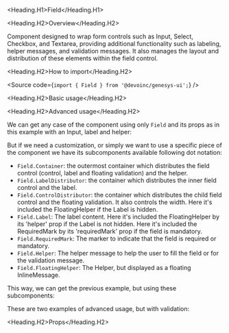 

<Meta of={Stories} />

<Heading.H1>Field</Heading.H1>

<Heading.H2>Overview</Heading.H2>

Component designed to wrap form controls such as Input, Select, Checkbox, and Textarea, providing additional functionality such as labeling, helper messages, and validation messages.
It also manages the layout and distribution of these elements within the field control.

<Heading.H2>How to import</Heading.H2>

<Source code={`import { Field } from '@devoinc/genesys-ui';`} />

<Heading.H2>Basic usage</Heading.H2>

<Canvas of={Stories.Base} />

<Heading.H2>Advanced usage</Heading.H2>

We can get any case of the component using only `Field` and its props as in this example with an Input, label and helper:

<Canvas sourceState="shown" of={casesStories.BasicUsageWithHelper} />

But if we need a customization, or simply we want to use a specific piece of the component we have its subcomponents
available following dot notation:

- `Field.Container`: the outermost container which distributes the field control (control, label and floating validation) and the helper.
- `Field.LabelDistributor`: the container which distributes the inner field control and the label.
- `Field.ControlDistributor`: the container which distributes the child field control and the floating validation. It also controls the width. Here it's included the FloatingHelper if the Label is hidden.
- `Field.Label`: The label content. Here it's included the FloatingHelper by its 'helper' prop if the Label is not hidden. Here it's included the RequiredMark by its 'requiredMark' prop if the field is mandatory.
- `Field.RequiredMark`: The marker to indicate that the field is required or mandatory.
- `Field.Helper`: The helper message to help the user to fill the field or for the validation message.
- `Field.FloatingHelper`: The Helper, but displayed as a floating InlineMessage.

This way, we can get the previous example, but using these subcomponents:

<Canvas sourceState="shown" of={casesStories.AdvancedUsage} />

These are two examples of advanced usage, but with validation:

<Canvas sourceState="shown" of={casesStories.AdvancedUsageWithValidation} />

<Canvas
  sourceState="shown"
  of={casesStories.AdvancedUsageWithFloatingValidation}
/>

<Heading.H2>Props</Heading.H2>

<ArgTypes of={Stories} />

